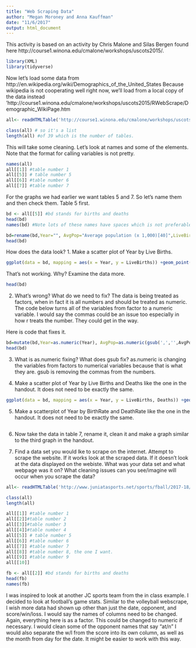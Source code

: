 ---
title: "Web Scraping Data"
author: "Megan Moroney and Anna Kauffman"
date: "11/6/2017"
output: html_document
---
This activity is based on an activity by Chris Malone and Silas Bergen found here http://course1.winona.edu/cmalone/workshops/uscots2015/.

```{r}
library(XML)
library(tidyverse)
```

Now let's load some data from http://en.wikipedia.org/wiki/Demographics_of_the_United_States Because wikipedia is not cooperating well right now, we'll load from a local copy of the data instead 'http://course1.winona.edu/cmalone/workshops/uscots2015/RWebScrape/Demographic_WikiPage.htm
```{r}

all<- readHTMLTable('http://course1.winona.edu/cmalone/workshops/uscots2015/RWebScrape/Demographic_WikiPage.htm')

class(all) # so it's a list
length(all) #of 39 which is the number of tables.

```
This will take some cleaning. Let's look at names and some of the elements. Note that the format for calling variables is not pretty.
```{r}
names(all)
all[[1]] #table number 1
all[[5]] # table number 5
all[[6]] #table number 6
all[[7]] #table number 7

```

For the graphs we had earlier we want tables 5 and 7. So let's name them and then check them. Table 5 first.
```{r}
bd <- all[[5]] #bd stands for births and deaths
head(bd)
names(bd) #Note lots of these names have spaces which is not preferable and year is unlabeled

bd=rename(bd,Year="", AvgPop="Average population (x 1,000)[40]",LiveBirths= "Live births",NaturalChange="Natural change", CrudeBirthRate="Crude birth rate (per 1,000)", CrudeDeathRate="Crude death rate (per 1,000)[41]",NaturalChangePer1000= "Natural change (per 1,000)",FertilityRate="Total fertility rate") #Fixing the names 
head(bd)

```

How does the data look? 
1. Make a scatter plot of Year by Live Births.
```{r}
ggplot(data = bd, mapping = aes(x = Year, y = LiveBirths)) +geom_point()
```
That's not working. Why? Examine the data more. 
```{r}
head(bd)
```
2. What's wrong? What do we need to fix?
The data is being treated as factors, when in fact it is all numbers and should be treated as numeric. The code below turns all of the variables from factor to a numeric variable. I would say the commas could be an issue too especially in how r treats the number. They could get in the way. 

Here is code that fixes it.
```{r}
bd=mutate(bd,Year=as.numeric(Year), AvgPop=as.numeric(gsub(',','',AvgPop)),LiveBirths=as.numeric(gsub(',','',LiveBirths)),Deaths=as.numeric(gsub(',','',Deaths)), NaturalChange=as.numeric(gsub(',','',NaturalChange)),CrudeBirthRate=as.numeric(CrudeBirthRate),CrudeDeathRate=as.numeric(CrudeDeathRate), NaturalChangePer1000=as.numeric(NaturalChangePer1000), FertilityRate=as.numeric(FertilityRate)) #Fixing the variables
head(bd)

```
3. What is as.numeric fixing? What does gsub fix?
as.numeric is changing the variables from factors to numerical variables because that is what they are. gsub is removing the commas from the numbers.

4. Make a scatter plot of Year by Live Births and Deaths like the one in the handout. It does not need to be exactly the same.
```{r}
ggplot(data = bd, mapping = aes(x = Year, y = LiveBirths, Deaths)) +geom_point()
```

5. Make a scatterplot of Year by BirthRate and DeathRate like the one in the handout. It does not need to be exactly the same.
```{r}

```

6. Now take the data in table 7, rename it, clean it and make a graph similar to the third graph in the handout.


7. Find a data set you would lke to scrape on the internet. Attempt to scrape the website. If it works look at the scraped data. If it doesn't look at the data displayed on the webiste. What was your data set and what webpage was it on? What cleaning issues can you see/imagine will occur when you scrape the data?
```{r}
all<- readHTMLTable('http://www.juniatasports.net/sports/fball/2017-18/teams/juniata')

class(all) 
length(all) 

```
```{r}
all[[1]] #table number 1
all[[2]]#table number 2
all[[3]]#table number 3
all[[4]]#table number 4
all[[5]] # table number 5
all[[6]] #table number 6
all[[7]] #table number 7
all[[8]] #table number 8, the one I want.
all[[9]] #table number 9
all[[10]]
```
```{r}
fb <- all[[2]] #bd stands for births and deaths
head(fb)
names(fb)
```
I was inspired to look at another JC sports team from the in class example. I decided to look at football's game stats. Similar to the volleyball webscrape, 
I wish more data had shown up other than just the date, opponent, and score/win/loss.
I would say the names of columns need to be changed. Again, everything here is as a factor. This could be changed to numeric if necessary. I would clean some of the opponent names that say "at/n" I would also separate the w/l from the score into its own column, as well as the month from day for the date. It might be easier to work with this way.


